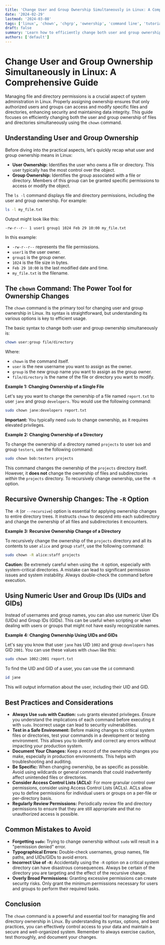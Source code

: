 ```yaml
---
title: 'Change User and Group Ownership Simultaneously in Linux: A Comprehensive Guide'
date: '2024-02-29'
lastmod: '2024-03-08'
tags: ['linux', 'chown', 'chgrp', 'ownership', 'command line', 'tutorial', 'user', 'group', 'permissions', 'file management']
draft: false
summary: 'Learn how to efficiently change both user and group ownership of files and directories in Linux using the `chown` command. This comprehensive guide provides detailed explanations, practical examples, and best practices for managing file permissions effectively.'
authors: ['default']
---
```


# Change User and Group Ownership Simultaneously in Linux: A Comprehensive Guide

Managing file and directory permissions is a crucial aspect of system administration in Linux. Properly assigning ownership ensures that only authorized users and groups can access and modify specific files and directories, enhancing security and maintaining data integrity. This guide focuses on efficiently changing both the user and group ownership of files and directories simultaneously using the `chown` command.

## Understanding User and Group Ownership

Before diving into the practical aspects, let's quickly recap what user and group ownership means in Linux:

*   **User Ownership:**  Identifies the user who owns a file or directory. This user typically has the most control over the object.
*   **Group Ownership:**  Identifies the group associated with a file or directory. Members of this group can be granted specific permissions to access or modify the object.

The `ls -l` command displays file and directory permissions, including the user and group ownership. For example:

```bash
ls -l my_file.txt
```

Output might look like this:

```
-rw-r--r-- 1 user1 group1 1024 Feb 29 10:00 my_file.txt
```

In this example:

*   `-rw-r--r--` represents the file permissions.
*   `user1` is the user owner.
*   `group1` is the group owner.
*   `1024` is the file size in bytes.
*   `Feb 29 10:00` is the last modified date and time.
*   `my_file.txt` is the filename.

## The `chown` Command: The Power Tool for Ownership Changes

The `chown` command is the primary tool for changing user and group ownership in Linux.  Its syntax is straightforward, but understanding its various options is key to efficient usage.

The basic syntax to change both user and group ownership simultaneously is:

```bash
chown user:group file/directory
```

Where:

*   `chown` is the command itself.
*   `user` is the new username you want to assign as the owner.
*   `group` is the new group name you want to assign as the group owner.
*   `file/directory` is the name of the file or directory you want to modify.

**Example 1: Changing Ownership of a Single File**

Let's say you want to change the ownership of a file named `report.txt` to user `jane` and group `developers`. You would use the following command:

```bash
sudo chown jane:developers report.txt
```

**Important:** You typically need `sudo` to change ownership, as it requires elevated privileges.

**Example 2: Changing Ownership of a Directory**

To change the ownership of a directory named `projects` to user `bob` and group `testers`, use the following command:

```bash
sudo chown bob:testers projects
```

This command changes the ownership of the `projects` directory itself. However, it **does not** change the ownership of files and subdirectories *within* the `projects` directory. To recursively change ownership, use the `-R` option.

## Recursive Ownership Changes: The `-R` Option

The `-R` (or `--recursive`) option is essential for applying ownership changes to entire directory trees. It instructs `chown` to descend into each subdirectory and change the ownership of all files and subdirectories it encounters.

**Example 3: Recursive Ownership Change of a Directory**

To recursively change the ownership of the `projects` directory and all its contents to user `alice` and group `staff`, use the following command:

```bash
sudo chown -R alice:staff projects
```

**Caution:** Be extremely careful when using the `-R` option, especially with system-critical directories.  A mistake can lead to significant permission issues and system instability. Always double-check the command before execution.

##  Using Numeric User and Group IDs (UIDs and GIDs)

Instead of usernames and group names, you can also use numeric User IDs (UIDs) and Group IDs (GIDs). This can be useful when scripting or when dealing with users or groups that might not have easily recognizable names.

**Example 4: Changing Ownership Using UIDs and GIDs**

Let's say you know that user `jane` has UID `1002` and group `developers` has GID `2001`. You can use these values with `chown` like this:

```bash
sudo chown 1002:2001 report.txt
```

To find the UID and GID of a user, you can use the `id` command:

```bash
id jane
```

This will output information about the user, including their UID and GID.

## Best Practices and Considerations

*   **Always Use `sudo` with Caution:**  `sudo` grants elevated privileges.  Ensure you understand the implications of each command before executing it with `sudo`.  Incorrect usage can lead to security vulnerabilities.
*   **Test in a Safe Environment:**  Before making changes to critical system files or directories, test your commands in a development or testing environment. This allows you to identify and correct any errors without impacting your production system.
*   **Document Your Changes:**  Keep a record of the ownership changes you make, especially in production environments.  This helps with troubleshooting and auditing.
*   **Be Specific:** When changing ownership, be as specific as possible. Avoid using wildcards or general commands that could inadvertently affect unintended files or directories.
*   **Consider Access Control Lists (ACLs):**  For more granular control over permissions, consider using Access Control Lists (ACLs).  ACLs allow you to define permissions for individual users or groups on a per-file or per-directory basis.
*   **Regularly Review Permissions:**  Periodically review file and directory permissions to ensure that they are still appropriate and that no unauthorized access is possible.

## Common Mistakes to Avoid

*   **Forgetting `sudo`:**  Trying to change ownership without `sudo` will result in a "permission denied" error.
*   **Typographical Errors:** Double-check usernames, group names, file paths, and UIDs/GIDs to avoid errors.
*   **Incorrect Use of `-R`:** Accidentally using the `-R` option on a critical system directory can have disastrous consequences.  Always be certain of the directory you are targeting and the effect of the recursive change.
*   **Overly Broad Permissions:** Granting excessive permissions can create security risks.  Only grant the minimum permissions necessary for users and groups to perform their required tasks.

## Conclusion

The `chown` command is a powerful and essential tool for managing file and directory ownership in Linux.  By understanding its syntax, options, and best practices, you can effectively control access to your data and maintain a secure and well-organized system. Remember to always exercise caution, test thoroughly, and document your changes.